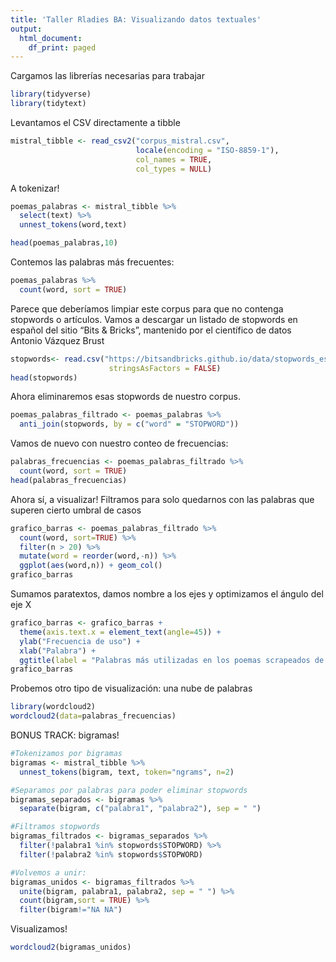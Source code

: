 ```yaml
---
title: 'Taller Rladies BA: Visualizando datos textuales'
output:
  html_document:
    df_print: paged
---
```


Cargamos las librerías necesarias para trabajar

```r
library(tidyverse)
library(tidytext)
```

Levantamos el CSV directamente a tibble
```r
mistral_tibble <- read_csv2("corpus_mistral.csv", 
                            locale(encoding = "ISO-8859-1"), 
                            col_names = TRUE, 
                            col_types = NULL)

```

A tokenizar!
```r
poemas_palabras <- mistral_tibble %>% 
  select(text) %>%  
  unnest_tokens(word,text)

head(poemas_palabras,10)
```

Contemos las palabras más frecuentes:
```r
poemas_palabras %>% 
  count(word, sort = TRUE)
```

Parece que deberíamos limpiar este corpus para que no contenga stopwords o artículos. Vamos a descargar un listado de stopwords en español del sitio "Bits & Bricks", mantenido por el científico de datos Antonio Vázquez Brust

```r
stopwords<- read.csv("https://bitsandbricks.github.io/data/stopwords_es.csv",
                      stringsAsFactors = FALSE)
head(stopwords)
```


Ahora eliminaremos esas stopwords de nuestro corpus. 
```r
poemas_palabras_filtrado <- poemas_palabras %>% 
  anti_join(stopwords, by = c("word" = "STOPWORD"))
```

Vamos de nuevo con nuestro conteo de frecuencias:
```r
palabras_frecuencias <- poemas_palabras_filtrado %>% 
  count(word, sort = TRUE)
head(palabras_frecuencias)
```


Ahora sí, a visualizar!
Filtramos para solo quedarnos con las palabras que superen cierto umbral de casos
```r
grafico_barras <- poemas_palabras_filtrado %>% 
  count(word, sort=TRUE) %>% 
  filter(n > 20) %>% 
  mutate(word = reorder(word,-n)) %>% 
  ggplot(aes(word,n)) + geom_col() 
grafico_barras
```


Sumamos paratextos, damos nombre a los ejes y optimizamos el ángulo del eje X
```r
grafico_barras <- grafico_barras + 
  theme(axis.text.x = element_text(angle=45)) + 
  ylab("Frecuencia de uso") + 
  xlab("Palabra") + 
  ggtitle(label = "Palabras más utilizadas en los poemas scrapeados de Gabriela Mistral", subtitle = "Fuente del corpus: sitio 'Poemas del alma'")
grafico_barras
```


Probemos otro tipo de visualización: una nube de palabras
```r
library(wordcloud2)
wordcloud2(data=palabras_frecuencias)
```

BONUS TRACK: bigramas!
```r
#Tokenizamos por bigramas
bigramas <- mistral_tibble %>% 
  unnest_tokens(bigram, text, token="ngrams", n=2)

#Separamos por palabras para poder eliminar stopwords
bigramas_separados <- bigramas %>%
  separate(bigram, c("palabra1", "palabra2"), sep = " ")

#Filtramos stopwords
bigramas_filtrados <- bigramas_separados %>%
  filter(!palabra1 %in% stopwords$STOPWORD) %>%
  filter(!palabra2 %in% stopwords$STOPWORD)

#Volvemos a unir:
bigramas_unidos <- bigramas_filtrados %>%
  unite(bigram, palabra1, palabra2, sep = " ") %>% 
  count(bigram,sort = TRUE) %>% 
  filter(bigram!="NA NA")


```

Visualizamos!
```r
wordcloud2(bigramas_unidos)
```

